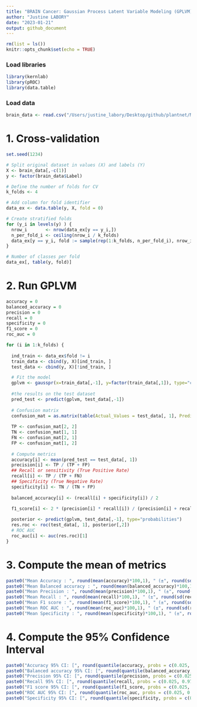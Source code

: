 ```yaml
---
title: "BRAIN Cancer: Gaussian Process Latent Variable Modeling (GPLVM) on all features"
author: "Justine LABORY"
date: "2023-01-21"
output: github_document
---
```



```r
rm(list = ls())
knitr::opts_chunk$set(echo = TRUE)
```

### Load libraries

```r
library(kernlab)
library(pROC)
library(data.table)
```

### Load data

```r
brain_data <- read.csv("/Users/justine_labory/Desktop/github/plantnet/Metabolomic_project/brain_project/data/BRAIN.ALL.FEAT.csv")
```

# 1. Cross-validation

```r
set.seed(1234)

# Split original dataset in values (X) and labels (Y)
X <- brain_data[,-c(1)]
y <- factor(brain_data$Label)

# Define the number of folds for CV
k_folds <- 4       

# Add column for fold identifier
data_ex <- data.table(y, X, fold = 0)                              

# Create stratified folds
for (y_i in levels(y) ) {                                          
  nrow_i       <- nrow(data_ex[y == y_i,])
  n_per_fold_i <- ceiling(nrow_i / k_folds)
  data_ex[y == y_i, fold := sample(rep(1:k_folds, n_per_fold_i), nrow_i, replace = FALSE)]
}

# Number of classes per fold
data_ex[, table(y, fold)] 
```

# 2. Run GPLVM

```r
accuracy = 0
balanced_accuracy = 0
precision = 0
recall = 0
specificity = 0
f1_score = 0
roc_auc = 0

for (i in 1:k_folds) {
  
  ind_train <- data_ex$fold != i
  train_data <- cbind(y, X)[ind_train, ]
  test_data <- cbind(y, X)[!ind_train, ]

  # Fit the model
  gplvm <- gausspr(x=train_data[,-1], y=factor(train_data[,1]), type="classification", scaled=TRUE, kernel="rbfdot", kpar="automatic")
  
  #the results on the test dataset
  pred_test <- predict(gplvm, test_data[,-1])
  
  # Confusion matrix
  confusion_mat = as.matrix(table(Actual_Values = test_data[, 1], Predicted_Values = pred_test))
  
  TP <- confusion_mat[2, 2]
  TN <- confusion_mat[1, 1]
  FN <- confusion_mat[2, 1]
  FP <- confusion_mat[1, 2]
  
  # Compute metrics
  accuracy[i] <- mean(pred_test == test_data[, 1])
  precision[i] <- TP / (TP + FP)
  ## Recall or sensitivity (True Positive Rate)
  recall[i] <- TP / (TP + FN)
  ## Specificity (True Negative Rate)
  specificity[i] <- TN / (TN + FP)
  
  balanced_accuracy[i] <- (recall[i] + specificity[i]) / 2
  
  f1_score[i] <- 2 * (precision[i] * recall[i]) / (precision[i] + recall[i])

  posterior <- predict(gplvm, test_data[,-1], type="probabilities")
  res.roc <- roc(test_data[, 1], posterior[,2])
  # ROC AUC
  roc_auc[i] <- auc(res.roc)[1]
}
```

# 3. Compute the mean of metrics

```r
paste0("Mean Accuracy : ", round(mean(accuracy)*100,1), " (±", round(sd(accuracy)*100,1),")")
paste0("Mean Balanced accuracy : ", round(mean(balanced_accuracy)*100,1), " (", round(sd(balanced_accuracy)*100,1),")")
paste0("Mean Precision : ", round(mean(precision)*100,1), " (±", round(sd(precision)*100,1),")")
paste0("Mean Recall : ", round(mean(recall)*100,1), " (±", round(sd(recall)*100,1),")")
paste0("Mean F1 score : ", round(mean(f1_score)*100,1), " (±", round(sd(f1_score)*100,1),")")
paste0("Mean ROC AUC : ", round(mean(roc_auc)*100,1), " (±", round(sd(roc_auc)*100,1),")")
paste0("Mean Specificity : ", round(mean(specificity)*100,1), " (±", round(sd(specificity)*100,1),")")
```


# 4. Compute the 95% Confidence Interval

```r
paste0("Accuracy 95% CI: [", round(quantile(accuracy, probs = c(0.025, 0.975))[1]*100, 1), " ; ", round(quantile(accuracy, probs = c(0.025, 0.975))[2]*100, 1),"]")
paste0("Balanced accuracy 95% CI: [", round(quantile(balanced_accuracy, probs = c(0.025, 0.975))[1]*100, 1), " ; ", round(quantile(balanced_accuracy, probs = c(0.025, 0.975))[2]**100, 1),"]")
paste0("Precision 95% CI: [", round(quantile(precision, probs = c(0.025, 0.975))[1]*100, 1), " ; ",round(quantile(precision, probs = c(0.025, 0.975))[2]*100, 1),"]")
paste0("Recall 95% CI: [", round(quantile(recall, probs = c(0.025, 0.975))[1]*100, 1), " ; ", round(quantile(recall, probs = c(0.025, 0.975))[2]*100, 1),"]")
paste0("F1 score 95% CI: [", round(quantile(f1_score, probs = c(0.025, 0.975))[1]*100, 1), " ; ", round(quantile(f1_score, probs = c(0.025, 0.975))[2]*100, 1),"]")
paste0("ROC AUC 95% CI: [", round(quantile(roc_auc, probs = c(0.025, 0.975))[1]*100, 1), " ; ", round(quantile(roc_auc, probs = c(0.025, 0.975))[2]*100, 1),"]")
paste0("Specificity 95% CI: [", round(quantile(specificity, probs = c(0.025, 0.975))[1]*100, 1), " ; ", round(quantile(specificity, probs = c(0.025, 0.975))[2]*100, 1),"]")
```













